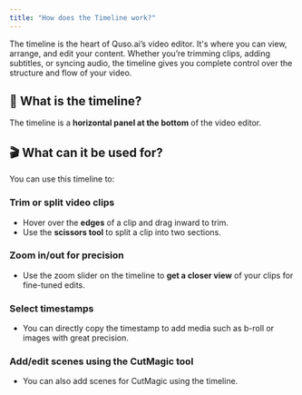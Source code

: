 ```yaml
---
title: "How does the Timeline work?"
---
```


The timeline is the heart of Quso.ai’s video editor. It's where you can view, arrange, and edit your content. Whether you’re trimming clips, adding subtitles, or syncing audio, the timeline gives you complete control over the structure and flow of your video.

## 🧱 What is the timeline?

The timeline is a **horizontal panel at the bottom** of the video editor.

## 🎬 What can it be used for?

You can use this timeline to:

### **Trim or split video clips**

- Hover over the **edges** of a clip and drag inward to trim.
- Use the **scissors tool** to split a clip into two sections.

### **Zoom in/out for precision**

- Use the zoom slider on the timeline to **get a closer view** of your clips for fine-tuned edits.

### **Select timestamps**

- You can directly copy the timestamp to add media such as b-roll or images with great precision.

### **Add/edit scenes using the CutMagic tool**

- You can also add scenes for CutMagic using the timeline.